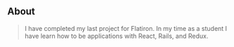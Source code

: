 ## About

> I have completed my last project for Flatiron. In my time as a student I have learn how to be applications with React, Rails, and Redux.